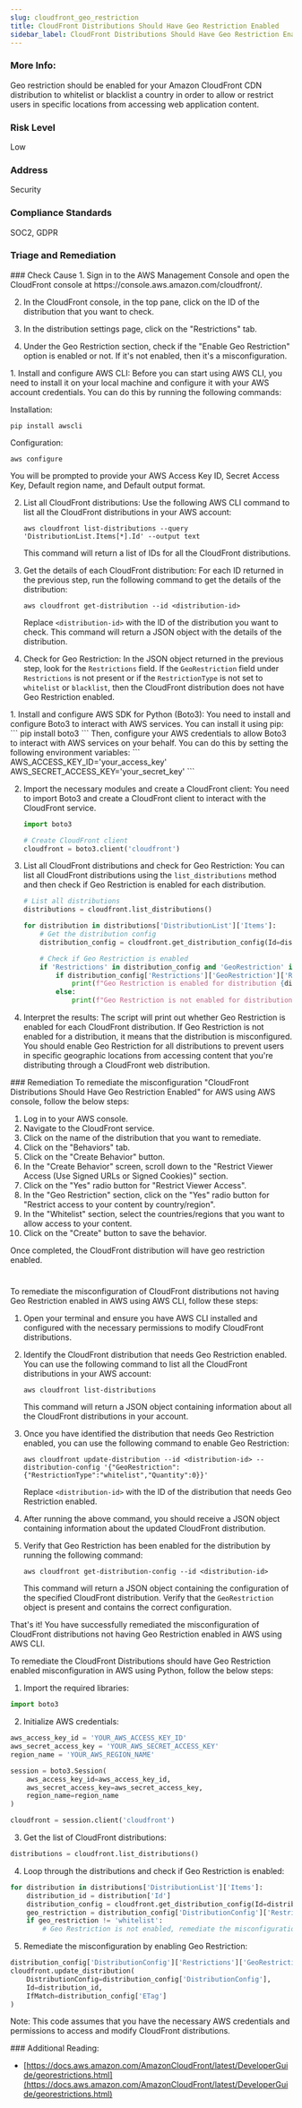 ```yaml
---
slug: cloudfront_geo_restriction
title: CloudFront Distributions Should Have Geo Restriction Enabled
sidebar_label: CloudFront Distributions Should Have Geo Restriction Enabled
---
```


### More Info:

Geo restriction should be enabled for your Amazon CloudFront CDN distribution to whitelist or blacklist a country in order to allow or restrict users in specific locations from accessing web application content.

### Risk Level

Low

### Address

Security

### Compliance Standards

SOC2, GDPR


### Triage and Remediation
<Tabs>

<Tab title='Cause'>
### Check Cause
<AccordionGroup>
<Accordion title='Using Console' defaultOpen='true'>
1. Sign in to the AWS Management Console and open the CloudFront console at https://console.aws.amazon.com/cloudfront/.

2. In the CloudFront console, in the top pane, click on the ID of the distribution that you want to check.

3. In the distribution settings page, click on the "Restrictions" tab.

4. Under the Geo Restriction section, check if the "Enable Geo Restriction" option is enabled or not. If it's not enabled, then it's a misconfiguration.
</Accordion>

<Accordion title='Using CLI'>
1. Install and configure AWS CLI: Before you can start using AWS CLI, you need to install it on your local machine and configure it with your AWS account credentials. You can do this by running the following commands:

   Installation:
   ```
   pip install awscli
   ```
   Configuration:
   ```
   aws configure
   ```
   You will be prompted to provide your AWS Access Key ID, Secret Access Key, Default region name, and Default output format.

2. List all CloudFront distributions: Use the following AWS CLI command to list all the CloudFront distributions in your AWS account:

   ```
   aws cloudfront list-distributions --query 'DistributionList.Items[*].Id' --output text
   ```
   This command will return a list of IDs for all the CloudFront distributions.

3. Get the details of each CloudFront distribution: For each ID returned in the previous step, run the following command to get the details of the distribution:

   ```
   aws cloudfront get-distribution --id <distribution-id>
   ```
   Replace `<distribution-id>` with the ID of the distribution you want to check. This command will return a JSON object with the details of the distribution.

4. Check for Geo Restriction: In the JSON object returned in the previous step, look for the `Restrictions` field. If the `GeoRestriction` field under `Restrictions` is not present or if the `RestrictionType` is not set to `whitelist` or `blacklist`, then the CloudFront distribution does not have Geo Restriction enabled.
</Accordion>

<Accordion title='Using Python'>
1. Install and configure AWS SDK for Python (Boto3):
   You need to install and configure Boto3 to interact with AWS services. You can install it using pip:
   ```
   pip install boto3
   ```
   Then, configure your AWS credentials to allow Boto3 to interact with AWS services on your behalf. You can do this by setting the following environment variables:
   ```
   AWS_ACCESS_KEY_ID='your_access_key'
   AWS_SECRET_ACCESS_KEY='your_secret_key'
   ```

2. Import the necessary modules and create a CloudFront client:
   You need to import Boto3 and create a CloudFront client to interact with the CloudFront service.
   ```python
   import boto3

   # Create CloudFront client
   cloudfront = boto3.client('cloudfront')
   ```

3. List all CloudFront distributions and check for Geo Restriction:
   You can list all CloudFront distributions using the `list_distributions` method and then check if Geo Restriction is enabled for each distribution.
   ```python
   # List all distributions
   distributions = cloudfront.list_distributions()

   for distribution in distributions['DistributionList']['Items']:
       # Get the distribution config
       distribution_config = cloudfront.get_distribution_config(Id=distribution['Id'])

       # Check if Geo Restriction is enabled
       if 'Restrictions' in distribution_config and 'GeoRestriction' in distribution_config['Restrictions']:
           if distribution_config['Restrictions']['GeoRestriction']['RestrictionType'] != 'none':
               print(f"Geo Restriction is enabled for distribution {distribution['Id']}")
           else:
               print(f"Geo Restriction is not enabled for distribution {distribution['Id']}")
   ```

4. Interpret the results:
   The script will print out whether Geo Restriction is enabled for each CloudFront distribution. If Geo Restriction is not enabled for a distribution, it means that the distribution is misconfigured. You should enable Geo Restriction for all distributions to prevent users in specific geographic locations from accessing content that you're distributing through a CloudFront web distribution.
</Accordion>

</AccordionGroup>
</Tab>

<Tab title='Remediation'>
### Remediation

<AccordionGroup>
<Accordion title='Using Console' defaultOpen='true'>
To remediate the misconfiguration "CloudFront Distributions Should Have Geo Restriction Enabled" for AWS using AWS console, follow the below steps:

1. Log in to your AWS console.
2. Navigate to the CloudFront service.
3. Click on the name of the distribution that you want to remediate.
4. Click on the "Behaviors" tab.
5. Click on the "Create Behavior" button.
6. In the "Create Behavior" screen, scroll down to the "Restrict Viewer Access (Use Signed URLs or Signed Cookies)" section.
7. Click on the "Yes" radio button for "Restrict Viewer Access".
8. In the "Geo Restriction" section, click on the "Yes" radio button for "Restrict access to your content by country/region".
9. In the "Whitelist" section, select the countries/regions that you want to allow access to your content.
10. Click on the "Create" button to save the behavior.

Once completed, the CloudFront distribution will have geo restriction enabled.

#
</Accordion>

<Accordion title='Using CLI'>
To remediate the misconfiguration of CloudFront distributions not having Geo Restriction enabled in AWS using AWS CLI, follow these steps:

1. Open your terminal and ensure you have AWS CLI installed and configured with the necessary permissions to modify CloudFront distributions.

2. Identify the CloudFront distribution that needs Geo Restriction enabled. You can use the following command to list all the CloudFront distributions in your AWS account:

   ```
   aws cloudfront list-distributions
   ```

   This command will return a JSON object containing information about all the CloudFront distributions in your account.

3. Once you have identified the distribution that needs Geo Restriction enabled, you can use the following command to enable Geo Restriction:

   ```
   aws cloudfront update-distribution --id <distribution-id> --distribution-config '{"GeoRestriction":{"RestrictionType":"whitelist","Quantity":0}}'
   ```

   Replace `<distribution-id>` with the ID of the distribution that needs Geo Restriction enabled.

4. After running the above command, you should receive a JSON object containing information about the updated CloudFront distribution.

5. Verify that Geo Restriction has been enabled for the distribution by running the following command:

   ```
   aws cloudfront get-distribution-config --id <distribution-id>
   ```

   This command will return a JSON object containing the configuration of the specified CloudFront distribution. Verify that the `GeoRestriction` object is present and contains the correct configuration.

That's it! You have successfully remediated the misconfiguration of CloudFront distributions not having Geo Restriction enabled in AWS using AWS CLI.
</Accordion>

<Accordion title='Using Python'>
To remediate the CloudFront Distributions should have Geo Restriction enabled misconfiguration in AWS using Python, follow the below steps:

1. Import the required libraries:

```python
import boto3
```

2. Initialize AWS credentials:

```python
aws_access_key_id = 'YOUR_AWS_ACCESS_KEY_ID'
aws_secret_access_key = 'YOUR_AWS_SECRET_ACCESS_KEY'
region_name = 'YOUR_AWS_REGION_NAME'

session = boto3.Session(
    aws_access_key_id=aws_access_key_id,
    aws_secret_access_key=aws_secret_access_key,
    region_name=region_name
)

cloudfront = session.client('cloudfront')
```

3. Get the list of CloudFront distributions:

```python
distributions = cloudfront.list_distributions()
```

4. Loop through the distributions and check if Geo Restriction is enabled:

```python
for distribution in distributions['DistributionList']['Items']:
    distribution_id = distribution['Id']
    distribution_config = cloudfront.get_distribution_config(Id=distribution_id)
    geo_restriction = distribution_config['DistributionConfig']['Restrictions']['GeoRestriction']['RestrictionType']
    if geo_restriction != 'whitelist':
        # Geo Restriction is not enabled, remediate the misconfiguration
```

5. Remediate the misconfiguration by enabling Geo Restriction:

```python
distribution_config['DistributionConfig']['Restrictions']['GeoRestriction']['RestrictionType'] = 'whitelist'
cloudfront.update_distribution(
    DistributionConfig=distribution_config['DistributionConfig'],
    Id=distribution_id,
    IfMatch=distribution_config['ETag']
)
```

Note: This code assumes that you have the necessary AWS credentials and permissions to access and modify CloudFront distributions.
</Accordion>

</AccordionGroup>
</Tab>
</Tabs>
### Additional Reading:

- [https://docs.aws.amazon.com/AmazonCloudFront/latest/DeveloperGuide/georestrictions.html](https://docs.aws.amazon.com/AmazonCloudFront/latest/DeveloperGuide/georestrictions.html) 

